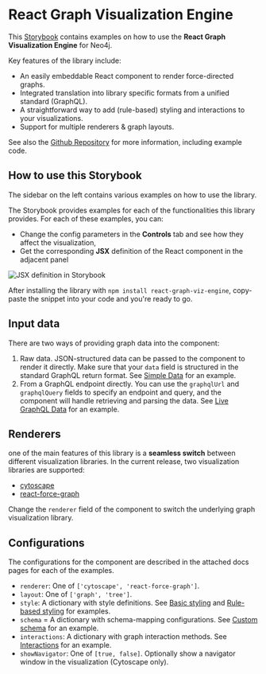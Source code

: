 <!-- About.mdx -->

# React Graph Visualization Engine
This [Storybook](https://storybook.js.org/) contains examples on how to use the **React Graph Visualization Engine** for Neo4j.

Key features of the library include:
- An easily embeddable React component to render force-directed graphs.
- Integrated translation into library specific formats from a unified standard (GraphQL).
- A straightforward way to add (rule-based) styling and interactions to your visualizations.
- Support for multiple renderers & graph layouts.
 
See also the [Github Repository](https://github.com/neo4j-field/react-graph-viz-engine) for more information, including example code.

## How to use this Storybook
The sidebar on the left contains various examples on how to use the library.

The Storybook provides examples for each of the functionalities this library provides. For each of these examples, you can:
* Change the config parameters in the **Controls** tab and see how they affect the visualization,
* Get the corresponding **JSX** definition of the React component in the adjacent panel

![JSX definition in Storybook](https://raw.githubusercontent.com/neo4j-field/react-graph-viz-engine/main/assets/storybook_jsx.png)

After installing the library with `npm install react-graph-viz-engine`, copy-paste the snippet into your code and you're ready to go. 


## Input data
There are two ways of providing graph data into the component:
1. Raw data. JSON-structured data can be passed to the component to render it directly. Make sure that your `data` field is structured in the standard GraphQL return format.  See [Simple Data](?path=/story/examples--simple-data) for an example.
2. From a GraphQL endpoint directly. You can use the  `graphqlUrl` and `graphqlQuery` fields to specify an endpoint and query, and the component will handle retrieving and parsing the data. See [Live GraphQL Data](?path=/story/examples--live-graph-ql-data) for an example.

## Renderers
one of the main features of this library is a **seamless switch** between different visualization libraries.
In the current release, two visualization libraries are supported:
- [cytoscape](https://js.cytoscape.org/)
- [react-force-graph](https://github.com/vasturiano/react-force-graph)

Change the `renderer` field of the component to switch the underlying graph visualization library.

## Configurations
The configurations for the component are described in the attached docs pages for each of the examples.
- `renderer`:  One of `['cytoscape', 'react-force-graph']`.
- `layout`: One of `['graph', 'tree']`.
- `style`: A dictionary with style definitions. See [Basic styling](?path=/story/examples--basic-styling) and [Rule-based styling](?path=/story/examples--rule-based-styling) for examples.
- `schema` = A dictionary with schema-mapping configurations. See [Custom schema](?path=/story/examples--custom-schema) for an example.
- `interactions`: A dictionary with graph interaction methods. See [Interactions](?path=/story/examples--interactions) for an example.
- `showNavigator`: One of `[true, false]`. Optionally show a navigator window in the visualization (Cytoscape only).
